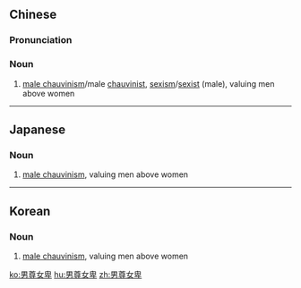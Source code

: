 ==Chinese==
{{zh-forms}}

===Pronunciation===
{{zh-pron
|m=nánzūnnǚbēi
|c=naam4 zeon1 neoi5 bei1
|mn=lâm-chun-lí-pi
|cat=n
}}

===Noun===
{{zh-noun}}

# [[male chauvinism]]/male [[chauvinist]], [[sexism]]/[[sexist]] (male), valuing men above women
#: {{zh-x|'''男尊女卑''' 是 封建社會 遺留 下來 的 思想 觀念，它 錯誤 地{de} 認為 男人 比 女人 高貴。|The ideology of male domination, and female subordination is handed down from feudal society. It wrongly holds that males are nobler than females.}}

----

==Japanese==
{{ja-kanjitab|だん|そん|じょ|ひ|yomi=on}}

===Noun===
{{ja-noun|だんそんじょひ}}

# [[male chauvinism]], valuing men above women
#: {{ja-usex|男尊女卑の社会|だんそんじょひ の しゃかい|a male-dominated society}}

----

==Korean==
{{ko-hanjatab}}

===Noun===
{{ko-noun|hangeul=남존여비|rv=namjon-yeobi}}

# [[male chauvinism]], valuing men above women

[[ko:男尊女卑]]
[[hu:男尊女卑]]
[[zh:男尊女卑]]